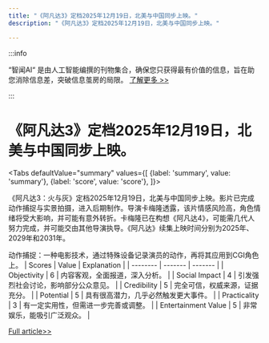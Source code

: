 ```yaml
---
title: "《阿凡达3》定档2025年12月19日，北美与中国同步上映。"
description: "《阿凡达3》定档2025年12月19日，北美与中国同步上映。"

---
```



:::info

“智闻AI“ 是由人工智能编撰的刊物集合，确保您只获得最有价值的信息，旨在助您消除信息差，突破信息茧房的局限。  [了解更多 >>](/)

:::

# 《阿凡达3》定档2025年12月19日，北美与中国同步上映。


<Tabs
	defaultValue="summary"
	values={[
	{label: 'summary', value: 'summary'},
	{label: 'score', value: 'score'},
]}>
<TabItem value="summary">


《阿凡达3：火与灰》定档2025年12月19日，北美与中国同步上映。影片已完成动作捕捉与实景拍摄，进入后期制作。导演卡梅隆透露，该片情感风险高，角色情绪将受大影响，并可能有意外转折。卡梅隆已在构想《阿凡达4》，可能需几代人努力完成，并可能交由其他导演执导。《阿凡达》续集上映时间分别为2025年、2029年和2031年。

动作捕捉：一种电影技术，通过特殊设备记录演员的动作，再将其应用到CGI角色上。
</TabItem>
<TabItem value="score">
	| Scores     | Value   | Explanation |
	| -------- | ------- | ------- |
	| Objectivity  | 6    | 内容客观，全面报道，深入分析。    |
	| Social Impact | 4     | 引发强烈社会讨论，影响部分公众意见。    |
	| Credibility    | 5    | 完全可信，权威来源，证据充分。    |
	| Potential    | 5    | 具有很高潜力，几乎必然触发更大事件。    |
	| Practicality    | 3    | 有一定实用性，但需进一步完善或调整。    |
	| Entertainment Value    | 5    | 非常娱乐，能吸引广泛观众。    |
</TabItem>
</Tabs>

[Full article>>](https://readhub.cn/topic/8bvjZaio6GK)
